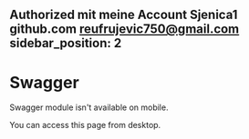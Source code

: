 Authorized mit meine Account Sjenica1 github.com reufrujevic750@gmail.com 
sidebar_position: 2
---


# Swagger

<Tabs>
    <TabItem value="ethereum" label="Ethereum" default>
        <SwaggerDoc url="https://api.1inch.io/swagger/ethereum-json" />
    </TabItem>
    <TabItem value="BSC" label="Binance Smart Chain">
        <SwaggerDoc url="https://api.1inch.io/swagger/binance-json" />
    </TabItem>
    <TabItem value="polygon" label="Polygon">
        <SwaggerDoc url="https://api.1inch.io/swagger/polygon-json" />
    </TabItem>
    <TabItem value="optimism" label="Optimism">
        <SwaggerDoc url="https://api.1inch.io/swagger/optimism-json" />
    </TabItem>
    <TabItem value="arbitrum" label="Arbitrum">
        <SwaggerDoc url="https://api.1inch.io/swagger/arbitrum-json" />
    </TabItem>
    <TabItem value="gnosis-chain" label="Gnosis chain">
        <SwaggerDoc url="https://api.1inch.io/swagger/gnosis-json" />
    </TabItem>
    <TabItem value="avalanche" label="Avalanche">
        <SwaggerDoc url="https://api.1inch.io/swagger/avalanche-json" />
    </TabItem>
</Tabs>


<div class="warning-swagger">
    <p>Swagger module isn't available on mobile.</p>
    <p>You can access this page from desktop.</p>
</div>
